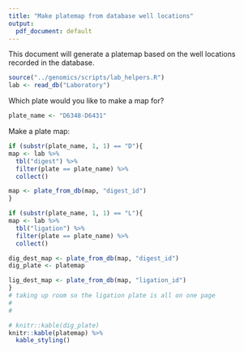 ```yaml
---
title: "Make platemap from database well locations"
output:
  pdf_document: default
---
```


This document will generate a platemap based on the well locations recorded in the database.

```r
source("../genomics/scripts/lab_helpers.R")
lab <- read_db("Laboratory")
```
Which plate would you like to make a map for?
```r
plate_name <- "D6348-D6431"
```

Make a plate map:
```r
if (substr(plate_name, 1, 1) == "D"){
map <- lab %>% 
  tbl("digest") %>% 
  filter(plate == plate_name) %>% 
  collect()

map <- plate_from_db(map, "digest_id")  
}

if (substr(plate_name, 1, 1) == "L"){
map <- lab %>% 
  tbl("ligation") %>% 
  filter(plate == plate_name) %>% 
  collect()

dig_dest_map <- plate_from_db(map, "digest_id")
dig_plate <- platemap

lig_dest_map <- plate_from_db(map, "ligation_id")
}
# taking up room so the ligation plate is all on one page
#
#

# knitr::kable(dig_plate)
knitr::kable(platemap) %>% 
  kable_styling()
```


